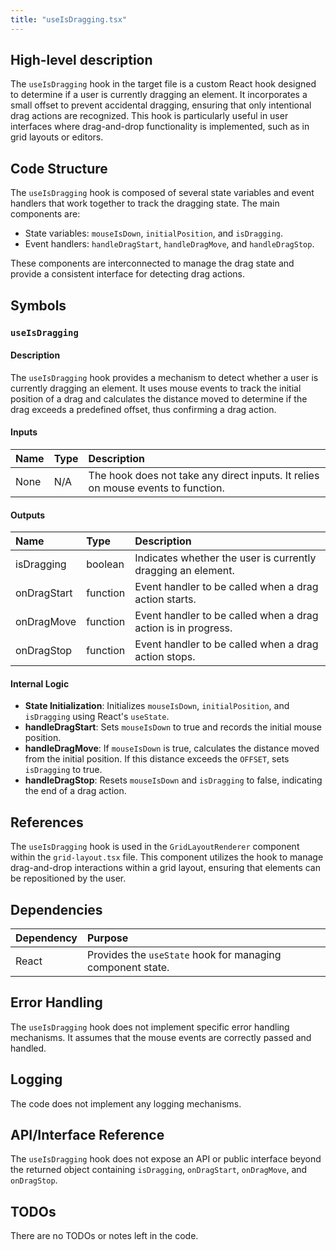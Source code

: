 ```yaml
---
title: "useIsDragging.tsx"
---
```


## High-level description

The `useIsDragging` hook in the target file is a custom React hook designed to determine if a user is currently dragging an element. It incorporates a small offset to prevent accidental dragging, ensuring that only intentional drag actions are recognized. This hook is particularly useful in user interfaces where drag-and-drop functionality is implemented, such as in grid layouts or editors.

## Code Structure

The `useIsDragging` hook is composed of several state variables and event handlers that work together to track the dragging state. The main components are:

- State variables: `mouseIsDown`, `initialPosition`, and `isDragging`.
- Event handlers: `handleDragStart`, `handleDragMove`, and `handleDragStop`.

These components are interconnected to manage the drag state and provide a consistent interface for detecting drag actions.

## Symbols

### `useIsDragging`
#### Description
The `useIsDragging` hook provides a mechanism to detect whether a user is currently dragging an element. It uses mouse events to track the initial position of a drag and calculates the distance moved to determine if the drag exceeds a predefined offset, thus confirming a drag action.

#### Inputs
| Name | Type | Description |
|:-----|:-----|:------------|
| None | N/A  | The hook does not take any direct inputs. It relies on mouse events to function. |

#### Outputs
| Name | Type | Description |
|:-----|:-----|:------------|
| isDragging | boolean | Indicates whether the user is currently dragging an element. |
| onDragStart | function | Event handler to be called when a drag action starts. |
| onDragMove | function | Event handler to be called when a drag action is in progress. |
| onDragStop | function | Event handler to be called when a drag action stops. |

#### Internal Logic
- **State Initialization**: Initializes `mouseIsDown`, `initialPosition`, and `isDragging` using React's `useState`.
- **handleDragStart**: Sets `mouseIsDown` to true and records the initial mouse position.
- **handleDragMove**: If `mouseIsDown` is true, calculates the distance moved from the initial position. If this distance exceeds the `OFFSET`, sets `isDragging` to true.
- **handleDragStop**: Resets `mouseIsDown` and `isDragging` to false, indicating the end of a drag action.

## References

The `useIsDragging` hook is used in the `GridLayoutRenderer` component within the `grid-layout.tsx` file. This component utilizes the hook to manage drag-and-drop interactions within a grid layout, ensuring that elements can be repositioned by the user.

## Dependencies

| Dependency | Purpose |
|:-----------|:--------|
| React | Provides the `useState` hook for managing component state. |

## Error Handling

The `useIsDragging` hook does not implement specific error handling mechanisms. It assumes that the mouse events are correctly passed and handled.

## Logging

The code does not implement any logging mechanisms.

## API/Interface Reference

The `useIsDragging` hook does not expose an API or public interface beyond the returned object containing `isDragging`, `onDragStart`, `onDragMove`, and `onDragStop`.

## TODOs

There are no TODOs or notes left in the code.